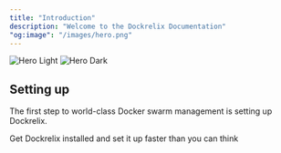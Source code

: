 ```yaml
---
title: "Introduction"
description: "Welcome to the Dockrelix Documentation"
"og:image": "/images/hero.png"
---
```


<img
  className="block dark:hidden"
  src="/images/hero-light.png"
  alt="Hero Light"
/>
<img
  className="hidden dark:block"
  src="/images/hero-dark.png"
  alt="Hero Dark"
/>

## Setting up

The first step to world-class Docker swarm management is setting up Dockrelix.

<CardGroup cols={1}>
  <Card
    title="Install Dockrelix"
    icon="download"
    href="https://mintlify.com/docs/quickstart"
  >
    Get Dockrelix installed and set it up faster than you can think
  </Card>
</CardGroup>
